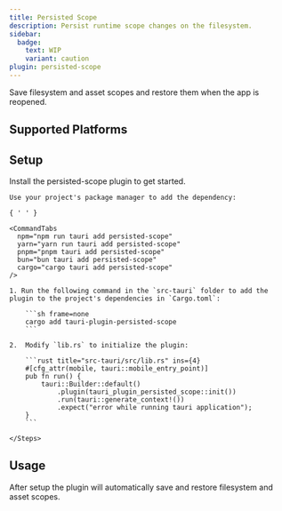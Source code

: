 ```yaml
---
title: Persisted Scope
description: Persist runtime scope changes on the filesystem.
sidebar:
  badge:
    text: WIP
    variant: caution
plugin: persisted-scope
---
```




<PluginLinks plugin={frontmatter.plugin} showJsLinks={false} />

Save filesystem and asset scopes and restore them when the app is reopened.

## Supported Platforms

<Compatibility plugin={frontmatter.plugin} />

## Setup

Install the persisted-scope plugin to get started.

<Tabs>
  <TabItem label="Automatic" >

    Use your project's package manager to add the dependency:

    { ' ' }

    <CommandTabs
      npm="npm run tauri add persisted-scope"
      yarn="yarn run tauri add persisted-scope"
      pnpm="pnpm tauri add persisted-scope"
      bun="bun tauri add persisted-scope"
      cargo="cargo tauri add persisted-scope"
    />

  </TabItem>
  <TabItem label = "Manual">
    <Steps>

    1. Run the following command in the `src-tauri` folder to add the plugin to the project's dependencies in `Cargo.toml`:

        ```sh frame=none
        cargo add tauri-plugin-persisted-scope
        ```

    2.  Modify `lib.rs` to initialize the plugin:

        ```rust title="src-tauri/src/lib.rs" ins={4}
        #[cfg_attr(mobile, tauri::mobile_entry_point)]
        pub fn run() {
            tauri::Builder::default()
                .plugin(tauri_plugin_persisted_scope::init())
                .run(tauri::generate_context!())
                .expect("error while running tauri application");
        }
        ```

    </Steps>

  </TabItem>
</Tabs>

## Usage

After setup the plugin will automatically save and restore filesystem and asset scopes.
